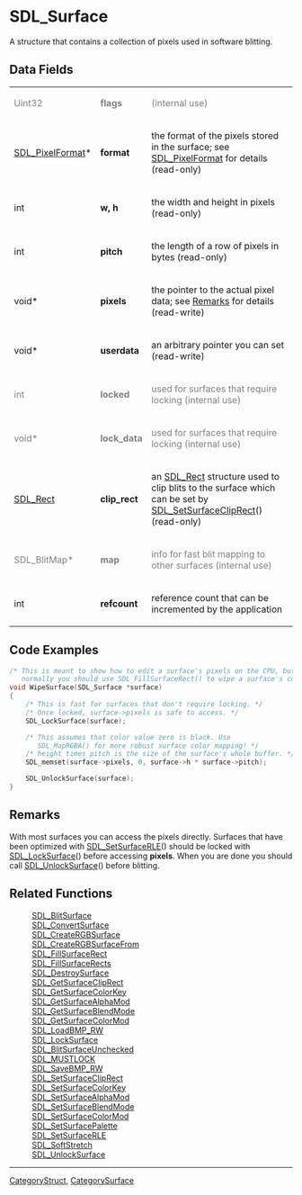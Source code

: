 = SDL_Surface =
A structure that contains a collection of pixels used in software blitting.


== Data Fields ==
{|
|<span style="color: rgb(128, 128, 128);">Uint32</span>
|<span style="color: rgb(128, 128, 128);">'''flags'''</span>
|<span style="color: rgb(128, 128, 128);">(internal use)</span>
|-
|[[SDL_PixelFormat]]* 
|'''format''' 
|the format of the pixels stored in the surface; see [[SDL_PixelFormat]] for details (read-only) 
|-
|int 
|'''w, h''' 
|the width and height in pixels (read-only) 
|-
|int 
|'''pitch''' 
|the length of a row of pixels in bytes (read-only) 
|-
|void* 
|'''pixels''' 
|the pointer to the actual pixel data; see [[#Remarks|Remarks]] for details (read-write) 
|-
|void* 
|'''userdata''' 
|an arbitrary pointer you can set (read-write) 
|-
|<span style="color: rgb(128, 128, 128);">int</span>
|<span style="color: rgb(128, 128, 128);">'''locked'''</span>
|<span style="color: rgb(128, 128, 128);">used for surfaces that require locking (internal use)</span>
|-
|<span style="color: rgb(128, 128, 128);">void*</span>
|<span style="color: rgb(128, 128, 128);">'''lock_data'''</span>
|<span style="color: rgb(128, 128, 128);">used for surfaces that require locking (internal use)</span>
|-
|[[SDL_Rect]] 
|'''clip_rect''' 
|an [[SDL_Rect]] structure used to clip blits to the surface which can be set by [[SDL_SetSurfaceClipRect]]() (read-only) 
|-
|<span style="color: rgb(128, 128, 128);">SDL_BlitMap*</span>
|<span style="color: rgb(128, 128, 128);">'''map'''</span>
|<span style="color: rgb(128, 128, 128);">info for fast blit mapping to other surfaces (internal use)</span>
|-
|int 
|'''refcount''' 
|reference count that can be incremented by the application 
|}


== Code Examples ==
<syntaxhighlight lang='c++'>
/* This is meant to show how to edit a surface's pixels on the CPU, but
   normally you should use SDL_FillSurfaceRect() to wipe a surface's contents. */
void WipeSurface(SDL_Surface *surface)
{
    /* This is fast for surfaces that don't require locking. */
    /* Once locked, surface->pixels is safe to access. */
    SDL_LockSurface(surface);

    /* This assumes that color value zero is black. Use
       SDL_MapRGBA() for more robust surface color mapping! */
    /* height times pitch is the size of the surface's whole buffer. */
    SDL_memset(surface->pixels, 0, surface->h * surface->pitch);

    SDL_UnlockSurface(surface);
}
</syntaxhighlight>

== Remarks ==
With most surfaces you can access the pixels directly.  Surfaces that have been optimized with [[SDL_SetSurfaceRLE]]() should be locked with [[SDL_LockSurface]]() before accessing '''pixels'''.  When you are done you should call [[SDL_UnlockSurface]]() before blitting.

== Related Functions ==
: [[SDL_BlitSurface]]
: [[SDL_ConvertSurface]]
: [[SDL_CreateRGBSurface]]
: [[SDL_CreateRGBSurfaceFrom]]
: [[SDL_FillSurfaceRect]]
: [[SDL_FillSurfaceRects]]
: [[SDL_DestroySurface]]
: [[SDL_GetSurfaceClipRect]]
: [[SDL_GetSurfaceColorKey]]
: [[SDL_GetSurfaceAlphaMod]]
: [[SDL_GetSurfaceBlendMode]]
: [[SDL_GetSurfaceColorMod]]
: [[SDL_LoadBMP_RW]]
: [[SDL_LockSurface]]
: [[SDL_BlitSurfaceUnchecked]]
: [[SDL_MUSTLOCK]]
: [[SDL_SaveBMP_RW]]
: [[SDL_SetSurfaceClipRect]]
: [[SDL_SetSurfaceColorKey]]
: [[SDL_SetSurfaceAlphaMod]]
: [[SDL_SetSurfaceBlendMode]]
: [[SDL_SetSurfaceColorMod]]
: [[SDL_SetSurfacePalette]]
: [[SDL_SetSurfaceRLE]]
: [[SDL_SoftStretch]]
: [[SDL_UnlockSurface]]

----
[[CategoryStruct]], [[CategorySurface]]
